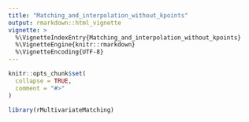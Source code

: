 ```yaml
---
title: "Matching_and_interpolation_without_kpoints"
output: rmarkdown::html_vignette
vignette: >
  %\VignetteIndexEntry{Matching_and_interpolation_without_kpoints}
  %\VignetteEngine{knitr::rmarkdown}
  %\VignetteEncoding{UTF-8}
---
```


```r
knitr::opts_chunk$set(
  collapse = TRUE,
  comment = "#>"
)
```

```r
library(rMultivariateMatching)
```
